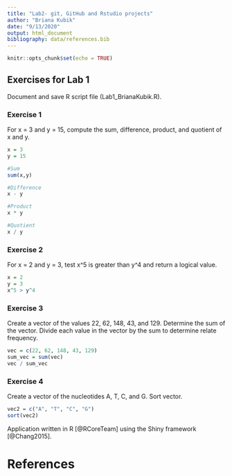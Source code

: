 ```yaml
---
title: "Lab2- git, GitHub and Rstudio projects"
author: "Briana Kubik"
date: "9/13/2020"
output: html_document
bibliography: data/references.bib
---
```


```r
knitr::opts_chunk$set(echo = TRUE)
```

## Exercises for Lab 1
Document and save R script file (Lab1_BrianaKubik.R).

### Exercise 1
For x = 3 and y = 15, compute the sum, difference, product, and quotient of x and y.

```r
x = 3
y = 15

#Sum
sum(x,y)

#Difference
x - y

#Product
x * y

#Quotient
x / y
```

### Exercise 2
For x = 2 and y = 3, test x^5 is greater than y^4 and return a logical value.

```r
x = 2
y = 3
x^5 > y^4
```

### Exercise 3
Create a vector of the values 22, 62, 148, 43, and 129. Determine the sum of the vector. Divide each value in the vector by the sum to determine relate frequency.

```r
vec = c(22, 62, 148, 43, 129)
sum_vec = sum(vec)
vec / sum_vec
```

### Exercise 4 
Create a vector of the nucleotides A, T, C, and G. Sort vector.

```r
vec2 = c("A", "T", "C", "G")
sort(vec2)
```

Application written in R [@RCoreTeam] using the Shiny framework [@Chang2015]. 

# References